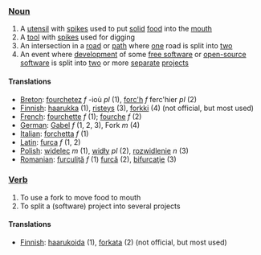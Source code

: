 === [[Noun]] ===

#A [[utensil]] with [[spike]]s used to put [[solid]] [[food]] into the [[mouth]]
#A [[tool]] with [[spike]]s used for digging
#An intersection in a [[road]] or [[path]] where [[one]] road is split into [[two]]
#An event where [[development]] of some [[free software]] or [[open source|open-source]] [[software]] is split into [[two]] or more [[separate]] [[project]]s

==== Translations ====

*[[Breton]]: [[fourchetez]]  ''f'' -ioù ''pl'' (1), [[forc'h]] ''f'' ferc'hier ''pl'' (2)
*[[Finnish]]: [[haarukka]] (1), [[risteys]] (3), [[forkki]] (4) (not official, but most used)
*[[French]]: [[fourchette]] ''f'' (1); [[fourche]] ''f'' (2)
*[[German]]: [[Gabel]] ''f'' (1, 2, 3), Fork ''m'' (4)
*[[Italian]]: [[forchetta]] ''f'' (1)
*[[Latin]]: [[furca]] ''f'' (1, 2)
*[[Polish]]: [[widelec]] ''m'' (1), [[widły]] ''pl'' (2), [[rozwidlenie]] ''n'' (3) 
*[[Romanian]]: [[furculiţă]] ''f'' (1) [[furcă]] (2), [[bifurcaţie]] (3)

=== [[Verb]] ===
#To use a fork to move food to mouth
#To split a (software) project into several projects

==== Translations ====

*[[Finnish]]: [[haarukoida]] (1), [[forkata]] (2) (not official, but most used)